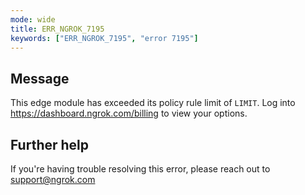 ```yaml
---
mode: wide
title: ERR_NGROK_7195
keywords: ["ERR_NGROK_7195", "error 7195"]
---
```


## Message

This edge module has exceeded its policy rule limit of `LIMIT`. Log into https://dashboard.ngrok.com/billing to view your options.

## Further help

If you're having trouble resolving this error, please reach out to [support@ngrok.com](mailto:support@ngrok.com?subject=Help%20with%20ERR_NGROK_7195)
